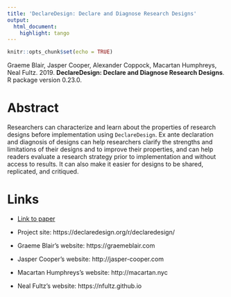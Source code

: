```yaml
---
title: 'DeclareDesign: Declare and Diagnose Research Designs'
output:
  html_document:
    highlight: tango
---
```


```r
knitr::opts_chunk$set(echo = TRUE)
```

Graeme Blair, Jasper Cooper, Alexander Coppock, Macartan Humphreys, Neal Fultz. 2019. <b>DeclareDesign: Declare and Diagnose Research Designs</b>. R package version 0.23.0.

# Abstract
Researchers can characterize and learn about the properties of research designs before implementation using `DeclareDesign`. Ex ante declaration and diagnosis of designs can help researchers clarify the strengths and limitations of their designs and to improve their properties, and can help readers evaluate a research strategy prior to implementation and without access to results. It can also make it easier for designs to be shared, replicated, and critiqued.

# Links
 - <a href='blair_etal_2018a.pdf'>Link to paper</a>
 - Project site: https://declaredesign.org/r/declaredesign/ 

- Graeme Blair's website: https://graemeblair.com
- Jasper Cooper's website: http://jasper-cooper.com
- Macartan Humphreys's website: http://macartan.nyc
- Neal Fultz's website: https://nfultz.github.io

